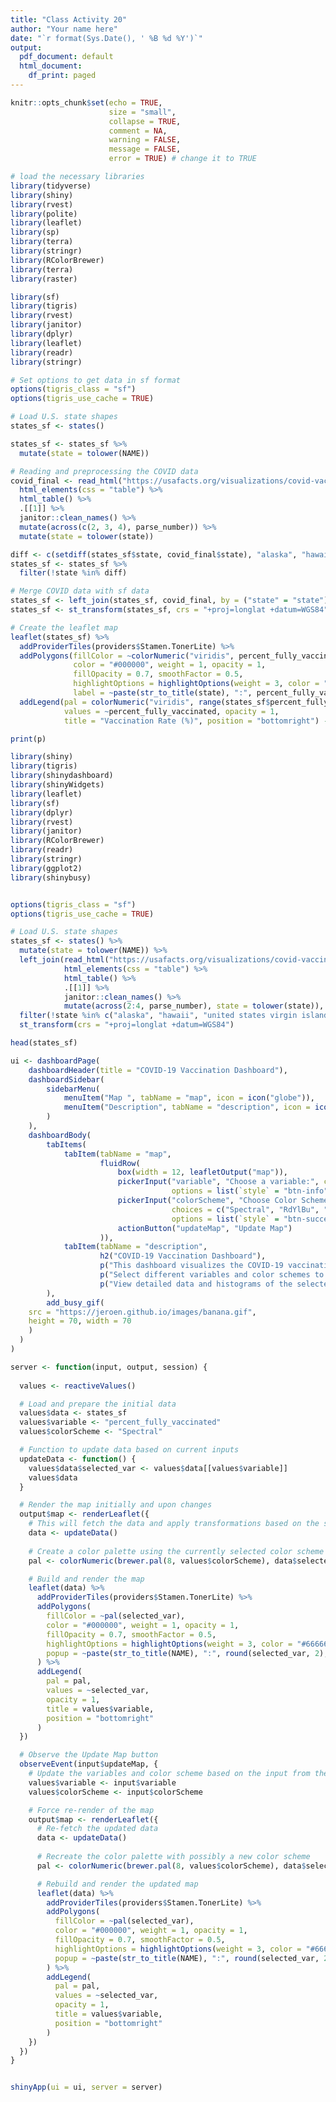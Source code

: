 ```yaml
---
title: "Class Activity 20"
author: "Your name here"
date: "`r format(Sys.Date(), ' %B %d %Y')`"
output:
  pdf_document: default
  html_document:
    df_print: paged
---
```


```r
knitr::opts_chunk$set(echo = TRUE, 
                      size = "small", 
                      collapse = TRUE, 
                      comment = NA, 
                      warning = FALSE, 
                      message = FALSE,
                      error = TRUE) # change it to TRUE

# load the necessary libraries
library(tidyverse)
library(shiny)
library(rvest)
library(polite)
library(leaflet)
library(sp)
library(terra)
library(stringr)
library(RColorBrewer)
library(terra)
library(raster)
```



```r
library(sf)
library(tigris)
library(rvest)
library(janitor)
library(dplyr)
library(leaflet)
library(readr)
library(stringr)

# Set options to get data in sf format
options(tigris_class = "sf")
options(tigris_use_cache = TRUE)

# Load U.S. state shapes
states_sf <- states()

states_sf <- states_sf %>% 
  mutate(state = tolower(NAME))

# Reading and preprocessing the COVID data
covid_final <- read_html("https://usafacts.org/visualizations/covid-vaccine-tracker-states/state/minnesota") %>%
  html_elements(css = "table") %>%
  html_table() %>%
  .[[1]] %>%
  janitor::clean_names() %>%
  mutate(across(c(2, 3, 4), parse_number)) %>%
  mutate(state = tolower(state))

diff <- c(setdiff(states_sf$state, covid_final$state), "alaska", "hawaii")
states_sf <- states_sf %>%
  filter(!state %in% diff)

# Merge COVID data with sf data
states_sf <- left_join(states_sf, covid_final, by = ("state" = "state"))
states_sf <- st_transform(states_sf, crs = "+proj=longlat +datum=WGS84") 

# Create the leaflet map
leaflet(states_sf) %>%
  addProviderTiles(providers$Stamen.TonerLite) %>%
  addPolygons(fillColor = ~colorNumeric("viridis", percent_fully_vaccinated)(percent_fully_vaccinated),
              color = "#000000", weight = 1, opacity = 1,
              fillOpacity = 0.7, smoothFactor = 0.5,
              highlightOptions = highlightOptions(weight = 3, color = "red", bringToFront = TRUE),
              label = ~paste(str_to_title(state), ":", percent_fully_vaccinated, "% fully vaccinated"))  %>%
  addLegend(pal = colorNumeric("viridis", range(states_sf$percent_fully_vaccinated, na.rm = TRUE)),
            values = ~percent_fully_vaccinated, opacity = 1,
            title = "Vaccination Rate (%)", position = "bottomright") -> p

print(p)

```




```r
library(shiny)
library(tigris)
library(shinydashboard)
library(shinyWidgets)
library(leaflet)
library(sf)
library(dplyr)
library(rvest)
library(janitor)
library(RColorBrewer)
library(readr)
library(stringr)
library(ggplot2)
library(shinybusy)


options(tigris_class = "sf")
options(tigris_use_cache = TRUE)

# Load U.S. state shapes
states_sf <- states() %>%
  mutate(state = tolower(NAME)) %>%
  left_join(read_html("https://usafacts.org/visualizations/covid-vaccine-tracker-states/state/minnesota") %>%
            html_elements(css = "table") %>% 
            html_table() %>% 
            .[[1]] %>%
            janitor::clean_names() %>%
            mutate(across(2:4, parse_number), state = tolower(state)), by = "state") %>%
  filter(!state %in% c("alaska", "hawaii", "united states virgin islands", "commonwealth of the northern mariana islands", "guam", "american samoa", "puerto rico")) %>%
  st_transform(crs = "+proj=longlat +datum=WGS84")

head(states_sf)
```



```r
ui <- dashboardPage(
    dashboardHeader(title = "COVID-19 Vaccination Dashboard"),
    dashboardSidebar(
        sidebarMenu(
            menuItem("Map ", tabName = "map", icon = icon("globe")),
            menuItem("Description", tabName = "description", icon = icon("info-circle"))
        )
    ),
    dashboardBody(
        tabItems(
            tabItem(tabName = "map",
                    fluidRow(
                        box(width = 12, leafletOutput("map")),
                        pickerInput("variable", "Choose a variable:", choices = names(states_sf)[16:18],
                                    options = list(`style` = "btn-info"), multiple = FALSE, selected = "percent_fully_vaccinated"),
                        pickerInput("colorScheme", "Choose Color Scheme:", 
                                    choices = c("Spectral", "RdYlBu", "RdYlGn", "PiYG", "PRGn"),
                                    options = list(`style` = "btn-success"), multiple = FALSE, selected = "Spectral"),
                        actionButton("updateMap", "Update Map")
                    )),
            tabItem(tabName = "description",
                    h2("COVID-19 Vaccination Dashboard"),
                    p("This dashboard visualizes the COVID-19 vaccination rates across the U.S. states."),
                    p("Select different variables and color schemes to adjust the map visualization."),
                    p("View detailed data and histograms of the selected variables directly on the map."))
        ),
        add_busy_gif(
    src = "https://jeroen.github.io/images/banana.gif",
    height = 70, width = 70
    )
  )
)
```



```r
server <- function(input, output, session) {
  
  values <- reactiveValues()

  # Load and prepare the initial data
  values$data <- states_sf
  values$variable <- "percent_fully_vaccinated"  
  values$colorScheme <- "Spectral"  

  # Function to update data based on current inputs
  updateData <- function() {
    values$data$selected_var <- values$data[[values$variable]]
    values$data
  }

  # Render the map initially and upon changes
  output$map <- renderLeaflet({
    # This will fetch the data and apply transformations based on the selected variable
    data <- updateData()
    
    # Create a color palette using the currently selected color scheme
    pal <- colorNumeric(brewer.pal(8, values$colorScheme), data$selected_var)

    # Build and render the map
    leaflet(data) %>%
      addProviderTiles(providers$Stamen.TonerLite) %>%
      addPolygons(
        fillColor = ~pal(selected_var),
        color = "#000000", weight = 1, opacity = 1,
        fillOpacity = 0.7, smoothFactor = 0.5,
        highlightOptions = highlightOptions(weight = 3, color = "#666666", bringToFront = TRUE),
        popup = ~paste(str_to_title(NAME), ":", round(selected_var, 2), "%")
      ) %>%
      addLegend(
        pal = pal, 
        values = ~selected_var, 
        opacity = 1,
        title = values$variable,
        position = "bottomright"
      )
  })

  # Observe the Update Map button
  observeEvent(input$updateMap, {
    # Update the variables and color scheme based on the input from the UI when the button is pressed
    values$variable <- input$variable
    values$colorScheme <- input$colorScheme

    # Force re-render of the map
    output$map <- renderLeaflet({
      # Re-fetch the updated data
      data <- updateData()
      
      # Recreate the color palette with possibly a new color scheme
      pal <- colorNumeric(brewer.pal(8, values$colorScheme), data$selected_var)

      # Rebuild and render the updated map
      leaflet(data) %>%
        addProviderTiles(providers$Stamen.TonerLite) %>%
        addPolygons(
          fillColor = ~pal(selected_var),
          color = "#000000", weight = 1, opacity = 1,
          fillOpacity = 0.7, smoothFactor = 0.5,
          highlightOptions = highlightOptions(weight = 3, color = "#666666", bringToFront = TRUE),
          popup = ~paste(str_to_title(NAME), ":", round(selected_var, 2), "%")
        ) %>%
        addLegend(
          pal = pal, 
          values = ~selected_var, 
          opacity = 1,
          title = values$variable,
          position = "bottomright"
        )
    })
  })
}


shinyApp(ui = ui, server = server)

```


